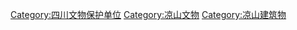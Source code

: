 [[Category:四川文物保护单位|Category:四川文物保护单位]]
[[Category:凉山文物|Category:凉山文物]]
[[Category:凉山建筑物|Category:凉山建筑物]]